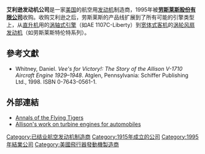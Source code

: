 {{noteTA
|T=zh-tw:艾利森發動機公司;zh-cn:艾利逊发动机公司;
|1=zh-tw:艾利森;zh-cn:艾利逊;
|2=zh-tw:渦輪扇發動機;zh-cn:涡轮风扇发动机;
|3=zh-tw:廣體客機;zh-cn:宽体式客机;
}}
{{unreferenced|time=2010-09-27T13:04:48+00:00}}
{{Infobox company
| name             = 艾利遜發動機公司<br>Allison Engine Company
| logo             = 
| type             = 
| genre            = 
| fate             = 被收購
| predecessor      = 
| successor        = [[劳斯莱斯股份有限公司|劳斯莱斯股份有限公司]]<br>（Rolls-Royce North America / Rolls-Royce Corporation）
| foundation       = 
| founder          = [[James_A._Allison|James Allison]]
| defunct          = 
| location_city    = 
| location_country = {{USA}}
| location         = 
| locations        = 
| area_served      = 
| key_people       = 
| industry         = [[航空发动机|航空发动机]]
| services         = 
| market cap       = 
| revenue          = 
| operating_income = 
| net_income       = 
| aum              = 
| assets           = 
| equity           = 
| owner            = 
| num_employees    = 
| parent           = [[通用汽車|通用汽車]]（General Motors Corporation）<br> 及後為[[劳斯莱斯股份有限公司|劳斯莱斯股份有限公司]]（Rolls-Royce Corporation）
| divisions        = 
| subsid           = 
| homepage         = 
| footnotes        = 
| intl             = 
}}

'''艾利逊发动机公司'''是一家[[美国|美国]]的航空用[[发动机|发动机]]制造商，1995年被'''[[劳斯莱斯股份有限公司|劳斯莱斯股份有限公司]]'''收购。收购艾利逊之后，劳斯莱斯的产品线扩展到了所有可能的引擎类型上，从[[直升机|直升机]]用的[[涡轴式引擎|涡轴式引擎]]（如AE 1107C-Liberty）到[[宽体式客机|宽体式客机]]的[[涡轮风扇发动机|涡轮风扇发动机]]（如劳斯莱斯特伦特系列）。

==參考文獻==
{{Refbegin}}
* Whitney, Daniel. ''Vee's for Victory!: The Story of the Allison V-1710 Aircraft Engine 1929–1948''. Atglen, Pennsylvania: Schiffer Publishing Ltd., 1998. ISBN 0-7643-0561-1.
{{Refend}}

==外部連結==
* [http://www.warbirdforum.com/avg.htm Annals of the Flying Tigers] {{Wayback|url=http://www.warbirdforum.com/avg.htm |date=20081022224530 }}
* [https://web.archive.org/web/20080706214201/http://www.memagazine.org/backissues/september97/features/ceramic/ceramic.html Allison's work on turbine engines for automobiles]

{{Allison aeroengines}}
{{US-company-stub}}

{{DEFAULTSORT:Allison}}
[[Category:已结业航空发动机制造商|Category:已结业航空发动机制造商]]
[[Category:1915年成立的公司|Category:1915年成立的公司]]
[[Category:1995年結業公司|Category:1995年結業公司]]
[[Category:美國飛行器發動機製造商|Category:美國飛行器發動機製造商]]
